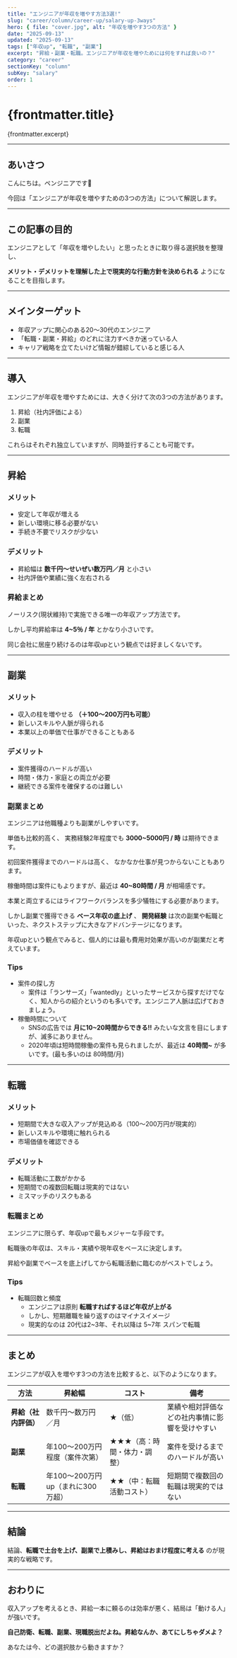 ```yaml
---
title: "エンジニアが年収を増やす方法3選!"
slug: "career/column/career-up/salary-up-3ways"
hero: { file: "cover.jpg", alt: "年収を増やす3つの方法" }
date: "2025-09-13"
updated: "2025-09-13"
tags: ["年収up", "転職", "副業"]
excerpt: "昇給・副業・転職。エンジニアが年収を増やためには何をすれば良いの？"
category: "career"
sectionKey: "column"
subKey: "salary"
order: 1
---
```


# {frontmatter.title}
{frontmatter.excerpt}

---

## あいさつ
こんにちは。ペンジニアです🐧  

今回は「エンジニアが年収を増やすための3つの方法」について解説します。  

---

## この記事の目的
エンジニアとして「年収を増やしたい」と思ったときに取り得る選択肢を整理し、

**メリット・デメリットを理解した上で現実的な行動方針を決められる** ようになることを目指します。  

---

## メインターゲット
- 年収アップに関心のある20〜30代のエンジニア  
- 「転職・副業・昇給」のどれに注力すべきか迷っている人  
- キャリア戦略を立てたいけど情報が錯綜していると感じる人  

---

## 導入
エンジニアが年収を増やすためには、大きく分けて次の3つの方法があります。  

1. 昇給（社内評価による）  
2. 副業  
3. 転職  

これらはそれぞれ独立していますが、同時並行することも可能です。  

---

## 昇給
### メリット

- 安定して年収が増える  
- 新しい環境に移る必要がない  
- 手続き不要でリスクが少ない  

### デメリット

- 昇給幅は **数千円〜せいぜい数万円／月** と小さい  
- 社内評価や業績に強く左右される  

### 昇給まとめ

ノーリスク(現状維持)で実施できる唯一の年収アップ方法です。

しかし平均昇給率は **4~5％ / 年** とかなり小さいです。

同じ会社に居座り続けるのは年収upという観点では好ましくないです。

---

## 副業
### メリット
- 収入の柱を増やせる **（＋100〜200万円も可能）**
- 新しいスキルや人脈が得られる  
- 本業以上の単価で仕事ができることもある  

### デメリット
- 案件獲得のハードルが高い  
- 時間・体力・家庭との両立が必要  
- 継続できる案件を確保するのは難しい

### 副業まとめ

エンジニアは他職種よりも副業がしやすいです。

単価も比較的高く、 実務経験2年程度でも **3000~5000円 / 時** は期待できます。

初回案件獲得までのハードルは高く、
なかなか仕事が見つからないこともあります。

稼働時間は案件にもよりますが、最近は **40~80時間 / 月** が相場感です。

本業と両立するにはライフワークバランスを多少犠牲にする必要があります。

しかし副業で獲得できる **ベース年収の底上げ** 、 **開発経験** は次の副業や転職といった、ネクストステップに大きなアドバンテージになります。

年収upという観点でみると、個人的には最も費用対効果が高いのが副業だと考えています。

### Tips
- 案件の探し方
  - 案件は「ランサーズ」「wantedly」といったサービスから探すだけでなく、知人からの紹介というのも多いです。エンジニア人脈は広げておきましょう。
- 稼働時間について
  - SNSの広告では **月に10~20時間からできる!!** みたいな文言を目にしますが、滅多にありません。
  - 2020年頃は短時間稼働の案件も見られましたが、最近は **40時間~** が多いです。(最も多いのは 80時間/月)

---

## 転職
### メリット
- 短期間で大きな収入アップが見込める（100〜200万円が現実的）  
- 新しいスキルや環境に触れられる  
- 市場価値を確認できる  

### デメリット
- 転職活動に工数がかかる  
- 短期間での複数回転職は現実的ではない  
- ミスマッチのリスクもある

### 転職まとめ
エンジニアに限らず、年収upで最もメジャーな手段です。

転職後の年収は、スキル・実績や現年収をベースに決定します。

昇給や副業でベースを底上げしてから転職活動に臨むのがベストでしょう。

### Tips
- 転職回数と頻度
  - エンジニアは原則 **転職すればするほど年収が上がる** 
  - しかし、短期離職を繰り返すのはマイナスイメージ
  - 現実的なのは 20代は2~3年、それ以降は 5~7年 スパンで転職

---

## まとめ

エンジニアが収入を増やす3つの方法を比較すると、以下のようになります。

| 方法 | 昇給幅 | コスト | 備考 |
| ---- | ------ | ------ | ---- |
| **昇給（社内評価）** | 数千円〜数万円／月 | ★（低） | 業績や相対評価などの社内事情に影響を受けやすい |
| **副業** | 年100〜200万円程度（案件次第） | ★★★（高：時間・体力・調整） | 案件を受けるまでのハードルが高い |
| **転職** | 年100〜200万円up（まれに300万超） | ★★（中：転職活動コスト） | 短期間で複数回の転職は現実的ではない |

---

## 結論
結論、**転職で土台を上げ、副業で上積みし、昇給はおまけ程度に考える** のが現実的な戦略です。  

---

## おわりに
収入アップを考えるとき、昇給一本に頼るのは効率が悪く、結局は「動ける人」が強いです。  

**自己防衛、転職、副業、現職脱出だよね。昇給なんか、あてにしちゃダメよ？**  

あなたは今、どの選択肢から動きますか？  
